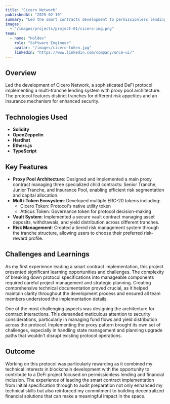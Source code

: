 ```yaml
---
title: "Cicero Network"
publishedAt: "2025-02-10"
summary: "Led the smart contracts development to permissionless lending implmentation."
images:
  - "/images/projects/project-01/cicero-img.png"
team:
  - name: "Holdex"
    role: "Software Engineer"
    avatar: "/images/cicero-token.jpg"
    linkedIn: "https://www.linkedin.com/company/once-ui/"
---
```


## Overview

Led the development of Cicero Network, a sophisticated DeFi protocol implementing a multi-tranche lending system with proxy pool architecture. The protocol features distinct tranches for different risk appetites and an insurance mechanism for enhanced security.

## Technologies Used

- **Solidity**
- **OpenZeppelin**
- **Hardhat**
- **Ethers.js**
- **TypeScript**

## Key Features

- **Proxy Pool Architecture**: Designed and implemented a main proxy contract managing three specialized child contracts: Senior Tranche, Junior Tranche, and Insurance Pool, enabling efficient risk segmentation and capital allocation.
- **Multi-Token Ecosystem**: Developed multiple ERC-20 tokens including:
  - Cicero Token: Protocol's native utility token
  - Atticus Token: Governance token for protocol decision-making
- **Vault System**: Implemented a secure vault contract managing asset deposits, withdrawals, and yield distribution across different tranches.
- **Risk Management**: Created a tiered risk management system through the tranche structure, allowing users to choose their preferred risk-reward profile.

## Challenges and Learnings

As my first experience leading a smart contract implementation, this project presented significant learning opportunities and challenges. The complexity of breaking down protocol specifications into manageable components required careful project management and strategic planning. Creating comprehensive technical documentation proved crucial, as it helped maintain clarity throughout the development process and ensured all team members understood the implementation details.

One of the most challenging aspects was designing the architecture for contract interactions. This demanded meticulous attention to security considerations, particularly in managing fund flows and yield distribution across the protocol. Implementing the proxy pattern brought its own set of challenges, especially in handling state management and planning upgrade paths that wouldn't disrupt existing protocol operations.

## Outcome

Working on this protocol was particularly rewarding as it combined my technical interests in blockchain development with the opportunity to contribute to a DeFi project focused on permissionless lending and financial inclusion. The experience of leading the smart contract implementation from initial specification through to audit preparation not only enhanced my technical skills but also reinforced my commitment to building decentralized financial solutions that can make a meaningful impact in the space.
